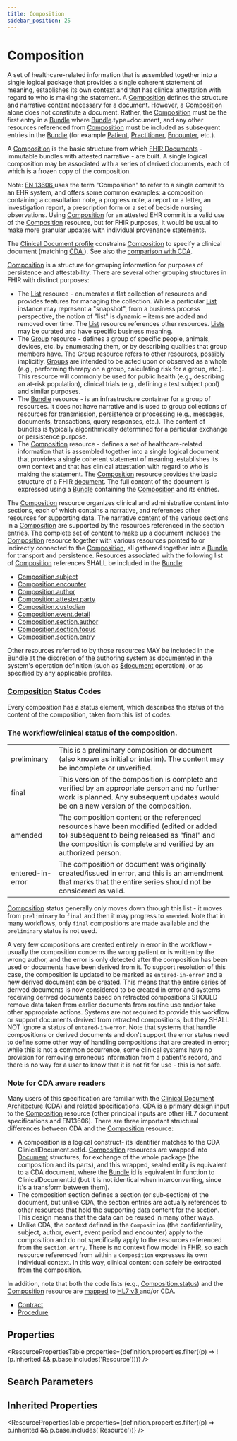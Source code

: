 ```yaml
---
title: Composition
sidebar_position: 25
---
```


# Composition

A set of healthcare-related information that is assembled together into a single logical package that provides a single coherent statement of meaning, establishes its own context and that has clinical attestation with regard to who is making the statement. A <a href="/docs/api/fhir/resources/composition">Composition</a> defines the structure and narrative content necessary for a document. However, a <a href="/docs/api/fhir/resources/composition">Composition</a> alone does not constitute a document. Rather, the <a href="/docs/api/fhir/resources/composition">Composition</a> must be the first entry in a <a href="/docs/api/fhir/resources/bundle">Bundle</a> where <a href="/docs/api/fhir/resources/bundle">Bundle</a>.type=document, and any other resources referenced from <a href="/docs/api/fhir/resources/composition">Composition</a> must be included as subsequent entries in the <a href="/docs/api/fhir/resources/bundle">Bundle</a> (for example <a href="/docs/api/fhir/resources/patient">Patient</a>, <a href="/docs/api/fhir/resources/practitioner">Practitioner</a>, <a href="/docs/api/fhir/resources/encounter">Encounter</a>, etc.).

  <Tabs queryString="intro-section">
  <TabItem value="usage" label="Usage" default>
    <div> <a name="scope"></a>  <p>  A <a href="/docs/api/fhir/resources/composition">Composition</a> is the basic structure from which <a href="https://www.hl7.org/fhir/documents.html">FHIR Documents</a> -  immutable bundles with attested narrative - are built. A single logical composition may be  associated with a series of derived documents, each of which is a frozen copy of the  composition. </p>  <p> Note: <a href="http://en.wikipedia.org/wiki/EN_13606">EN 13606 </a> uses the term "Composition"  to refer to a single commit to an EHR system, and offers some common examples: a composition  containing a consultation note, a progress note, a report or a letter, an investigation report,  a prescription form or a set of bedside nursing observations. Using <a href="/docs/api/fhir/resources/composition">Composition</a> for an attested EHR commit is a valid use of the <a href="/docs/api/fhir/resources/composition">Composition</a> resource, but for FHIR purposes, it would be usual to make more granular updates with individual provenance statements. </p>  <p> The <a href="https://www.hl7.org/fhir/composition-clinicaldocument.html">Clinical Document profile</a> constrains <a href="/docs/api/fhir/resources/composition">Composition</a> to specify a clinical document (matching <a href="http://www.hl7.org/implement/standards/product_brief.cfm?product_id=7">CDA </a>).   See also the <a href="https://www.hl7.org/fhir/comparison-cda.html">comparison with CDA</a>. </p> </div>
    </TabItem>
  <TabItem value="relationships" label="Relationships">
    <div> <a name="bnr"></a>  <p> <a href="/docs/api/fhir/resources/composition">Composition</a> is a structure for grouping information for purposes of persistence and attestability.  There are several other grouping structures in FHIR with distinct purposes: </p> <ul> <li> The <a href="/docs/api/fhir/resources/list">List</a> resource - enumerates a flat collection of resources and provides features for managing the collection.   While a particular <a href="/docs/api/fhir/resources/list">List</a> instance may represent a "snapshot", from a business process perspective, the notion of "list"  is dynamic – items are added and removed over time.  The <a href="/docs/api/fhir/resources/list">List</a> resource references other resources.  <a href="/docs/api/fhir/resources/list">Lists</a> may be  curated and have specific business meaning. </li> <li> The <a href="/docs/api/fhir/resources/group">Group</a> resource - defines a group of specific people, animals, devices, etc. by enumerating them,  or by describing qualities that group members have. The <a href="/docs/api/fhir/resources/group">Group</a> resource refers to other resources, possibly implicitly.   <a href="/docs/api/fhir/resources/group">Groups</a> are intended to be acted upon or observed as a whole (e.g., performing therapy on a group, calculating risk for a group,  etc.).  This resource will commonly be used for public health (e.g., describing an at-risk population), clinical trials (e.g.,  defining a test subject pool) and similar purposes. </li> <li> The <a href="/docs/api/fhir/resources/bundle">Bundle</a> resource - is an infrastructure container for a group of resources.  It does not have narrative  and is used to group collections of resources for transmission, persistence or processing (e.g., messages, documents, transactions,  query responses, etc.).  The content of bundles is typically algorithmically determined for a particular exchange or persistence purpose. </li> <li> The <a href="/docs/api/fhir/resources/composition">Composition</a> resource - defines a set of healthcare-related information that is assembled  together into a single logical document that provides a single coherent statement of meaning, establishes its own context and  that has clinical attestation with regard to who is making the statement. The <a href="/docs/api/fhir/resources/composition">Composition</a> resource provides the basic structure  of a FHIR <a href="https://www.hl7.org/fhir/documents.html">document</a>.  The full content of the document is expressed using a <a href="/docs/api/fhir/resources/bundle">Bundle</a>  containing the <a href="/docs/api/fhir/resources/composition">Composition</a> and its entries.  </li> </ul> <p> The <a href="/docs/api/fhir/resources/composition">Composition</a> resource organizes clinical and administrative content into sections, each of which contains a narrative,  and references other resources for supporting data. The narrative content of the various sections in a <a href="/docs/api/fhir/resources/composition">Composition</a> are  supported by the resources referenced in the section entries.  The complete set of content to make up a document includes  the <a href="/docs/api/fhir/resources/composition">Composition</a> resource together with various resources pointed to or indirectly connected to the <a href="/docs/api/fhir/resources/composition">Composition</a>, all gathered together into a <a href="/docs/api/fhir/resources/bundle">Bundle</a> for transport and persistence. Resources associated with the following list of <a href="/docs/api/fhir/resources/composition">Composition</a> references SHALL be included in the <a href="/docs/api/fhir/resources/bundle">Bundle</a>: </p> <ul>  <li><a href="https://www.hl7.org/fhir/composition-definitions.html#Composition.subject">Composition.subject</a></li>  <li><a href="https://www.hl7.org/fhir/composition-definitions.html#Composition.encounter">Composition.encounter</a></li>  <li><a href="https://www.hl7.org/fhir/composition-definitions.html#Composition.author">Composition.author</a></li>  <li><a href="https://www.hl7.org/fhir/composition-definitions.html#Composition.attester.party">Composition.attester.party</a></li>  <li><a href="https://www.hl7.org/fhir/composition-definitions.html#Composition.custodian">Composition.custodian</a></li>  <li><a href="https://www.hl7.org/fhir/composition-definitions.html#Composition.event.detail">Composition.event.detail</a></li>  <li><a href="https://www.hl7.org/fhir/composition-definitions.html#Composition.section.author">Composition.section.author</a></li>  <li><a href="https://www.hl7.org/fhir/composition-definitions.html#Composition.section.focus">Composition.section.focus</a></li>  <li><a href="https://www.hl7.org/fhir/composition-definitions.html#Composition.section.entry">Composition.section.entry</a></li> </ul>   <p> Other resources referred to by those resources MAY be included in the <a href="/docs/api/fhir/resources/bundle">Bundle</a> at the discretion of the authoring  system as documented in the system's operation definition (such as <a href="https://www.hl7.org/fhir/composition-operation-document.html">$document</a> operation),  or as specified by any applicable profiles.  </p> </div>
    </TabItem>
  <TabItem value="backgroundAndContext" label="Background and Context">
    <div> <a name="bnc"></a>  <a name="status"></a> <h3 class="self-link-parent"> <a href="/docs/api/fhir/resources/composition">Composition</a> Status Codes <a href="/docs/api/fhir/resources/composition" title="link to here" class="self-link"></a></h3> <p> Every composition has a status element, which describes the status of the content of the composition, taken from this list of codes: </p> <h3 class="self-link-parent"> The workflow/clinical status of the composition. <a href="https://www.hl7.org/fhir/composition.html#2.41.3.2" title="link to here" class="self-link"></a></h3> <table class="codes">  <tbody><tr><td>preliminary</td><td>This is a preliminary composition or document (also known as initial or interim). The content may be incomplete or unverified.</td></tr>  <tr><td>final</td><td>This version of the composition is complete and verified by an appropriate person and no further work is planned. Any subsequent updates would be on a new version of the composition.</td></tr>  <tr><td>amended</td><td>The composition content or the referenced resources have been modified (edited or added to) subsequent to being released as "final" and the composition is complete and verified by an authorized person.</td></tr>  <tr><td>entered-in-error</td><td>The composition or document was originally created/issued in error, and this is an amendment that marks that the entire series should not be considered as valid.</td></tr> </tbody></table>   <p> <a href="/docs/api/fhir/resources/composition">Composition</a> status generally only moves down through this list - it moves from <code>preliminary</code> to <code>final</code> and then it may progress to <code>amended</code>.  Note that in many workflows, only <code>final</code> compositions are made available and the <code>preliminary</code> status is not used.  </p> <p> A very few compositions are created entirely in error in the workflow - usually the composition concerns the wrong patient or is written by the wrong author, and the error is only detected after the composition has been used or documents have been derived from it. To support resolution of this case,  the composition is updated to be marked as <code>entered-in-error</code> and a new derived document can be created. This means that the entire series of derived  documents is now considered to be created in error and systems receiving derived documents based on retracted compositions SHOULD remove data taken from earlier documents from routine use and/or take other appropriate actions. Systems are not required to  provide this workflow or support documents derived from retracted compositions, but they SHALL NOT ignore a status of <code>entered-in-error</code>.  Note that systems that handle compositions or derived documents and don't support the error status need to define  some other way of handling compositions that are created in error; while this is not a common occurrence, some clinical systems  have no provision for removing erroneous information from a patient's record, and there is no way for a user to know that it is not fit for use - this is not safe.  </p>  <a name="cda"></a> <h3 class="self-link-parent"> Note for CDA aware readers <a href="/docs/api/fhir/resources/composition" title="link to here" class="self-link"></a></h3>  <p> Many users of this specification are familiar with the <a href="http://www.hl7.org/implement/standards/product_brief.cfm?product_id=7">Clinical Document Architecture </a> (CDA) and related specifications. CDA is a primary design input to the <a href="/docs/api/fhir/resources/composition">Composition</a> resource (other principal inputs are other HL7 document specifications and EN13606). There are three important structural  differences between CDA and the <a href="/docs/api/fhir/resources/composition">Composition</a> resource: </p> <ul>  <li>A composition is a logical construct- its identifier matches to the CDA ClinicalDocument.setId.   <a href="/docs/api/fhir/resources/composition">Composition</a> resources are wrapped into <a href="https://www.hl7.org/fhir/documents.html">Document</a> structures, for exchange  of the whole package (the composition and its parts), and this wrapped, sealed entity is equivalent to a CDA document,   where the <a href="/docs/api/fhir/resources/bundle">Bundle</a>.id is equivalent in function to ClinicalDocument.id (but it is not identical when interconverting, since it's a transform between them).</li>  <li>The composition section defines a section (or sub-section) of the document, but unlike CDA, the section entries are     actually references to other <a href="https://www.hl7.org/fhir/resourcelist.html">resources</a> that hold the supporting data content for the section.     This design means that the data can be reused in many other ways.     </li>   <li>Unlike CDA, the context defined in the <code>Composition</code> (the confidentiality, subject, author, event, event period and encounter) apply to the composition and do not specifically apply to the resources referenced from    the <code>section.entry</code>. There is no context flow model in FHIR, so each resource referenced from    within a <code>Composition</code> expresses its own individual context.  In this way, clinical content can    safely be extracted from the composition.</li> </ul> <p> In addition, note that both the code lists (e.g., <a href="https://www.hl7.org/fhir/valueset-composition-status.html">Composition.status</a>) and the <a href="/docs/api/fhir/resources/composition">Composition</a> resource are <a href="https://www.hl7.org/fhir/composition-mappings.html">mapped</a> to <a href="https://www.hl7.org/implement/standards/product_brief.cfm?product_id=186">HL7 v3 </a> and/or CDA. </p> </div>
    </TabItem>
  <TabItem value="referencedBy" label="Referenced By">
    <ul><li><a href="/docs/api/fhir/resources/contract">Contract</a></li>
<li><a href="/docs/api/fhir/resources/procedure">Procedure</a></li></ul>
    </TabItem>
</Tabs>


## Properties

<ResourcePropertiesTable properties={definition.properties.filter((p) => !(p.inherited && p.base.includes('Resource')))} />

## Search Parameters

<SearchParamsTable searchParams={definition.searchParameters} />

## Inherited Properties

<ResourcePropertiesTable properties={definition.properties.filter((p) => p.inherited && p.base.includes('Resource'))} />


